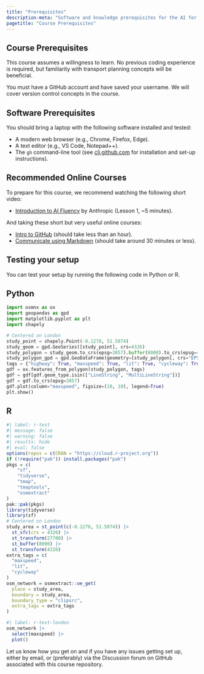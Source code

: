```yaml
---
title: "Prerequisites"
description-meta: "Software and knowledge prerequisites for the AI for Transport course, including setup instructions and testing code."
pagetitle: "Course Prerequisites"
---
```


## Course Prerequisites

This course assumes a willingness to learn. No previous coding experience is required, but familiarity with transport planning concepts will be beneficial.

You must have a GitHub account and have saved your username. We will cover version control concepts in the course.

## Software Prerequisites

You should bring a laptop with the following software installed and tested:

-   A modern web browser (e.g., Chrome, Firefox, Edge).
-   A text editor (e.g., VS Code, Notepad++).
-   The `gh` command-line tool (see [cli.github.com](https://cli.github.com/) for installation and set-up instructions).

## Recommended Online Courses

To prepare for this course, we recommend watching the following short video:

-   [Introduction to AI Fluency](https://www.youtube.com/watch?v=JpGtOfSgR-c) by Anthropic (Lesson 1, ~5 minutes).

And taking these short but very useful online courses:

-   [Intro to GitHub](https://github.com/skills/introduction-to-github) (should take less than an hour).
-   [Communicate using Markdown](https://github.com/skills/communicate-using-markdown) (should take around 30 minutes or less).

## Testing your setup

You can test your setup by running the following code in Python or R.

::: panel-tabset

## Python

<!--
#| label: python-test
#| eval: false
-->


```python
import osmnx as ox
import geopandas as gpd
import matplotlib.pyplot as plt
import shapely

# Centered on London
study_point = shapely.Point(-0.1278, 51.5074)
study_geom = gpd.GeoSeries([study_point], crs=4326)
study_polygon = study_geom.to_crs(epsg=3857).buffer(8000).to_crs(epsg=4326).unary_union
study_polygon_gpd = gpd.GeoDataFrame(geometry=[study_polygon], crs="EPSG:4326")
tags = {"highway": True, "maxspeed": True, "lit": True, "cycleway": True}
gdf = ox.features_from_polygon(study_polygon, tags)
gdf = gdf[gdf.geom_type.isin(["LineString", "MultiLineString"])]
gdf = gdf.to_crs(epsg=3857)
gdf.plot(column="maxspeed", figsize=(10, 10), legend=True)
plt.show()
```

## R

```r
#| label: r-test
#| message: false
#| warning: false
#| results: hide
#| eval: false
options(repos = c(CRAN = "https://cloud.r-project.org"))
if (!require("pak")) install.packages("pak")
pkgs = c(
    "sf",
    "tidyverse",
    "tmap",
    "tmaptools",
    "osmextract"
)
pak::pak(pkgs)
library(tidyverse)
library(sf)
# Centered on London
study_area = st_point(c(-0.1278, 51.5074)) |>
  st_sfc(crs = 4326) |>
  st_transform(27700) |>
  st_buffer(8000) |>
  st_transform(4326)
extra_tags = c(
  "maxspeed",
  "lit",
  "cycleway"
)
osm_network = osmextract::oe_get(
  place = study_area,
  boundary = study_area,
  boundary_type = "clipsrc",
  extra_tags = extra_tags
)
```

```r
#| label: r-test-london
osm_network |>
  select(maxspeed) |>
  plot()
```

:::

Let us know how you get on and if you have any issues getting set up, either by email, or (preferably) via the Discussion forum on GitHub associated with this course repository.
